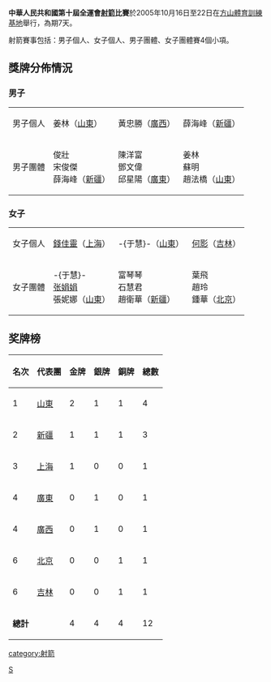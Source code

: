 {{Unreferenced|time=2019-08-24T08:24:44+00:00}}

'''中華人民共和國第十屆全運會[[射箭|射箭]]比賽'''於2005年10月16日至22日在[[方山體育訓練基地|方山體育訓練基地]]舉行，為期7天。

射箭賽事包括：男子個人、女子個人、男子團體、女子團體賽4個小項。

==獎牌分佈情況==
===男子===
{| {{MedalistTable|type=項目}}
|-
|男子個人
|姜林（[[山東|山東]]）
|黃忠勝（[[廣西|廣西]]）
|薛海峰（[[新疆|新疆]]）
|-
|男子團體
|俊壯<br>宋俊傑<br>薛海峰（[[新疆|新疆]]）
|陳洋富<br>鄧文偉<br>邱星陽（[[廣東|廣東]]）
|姜林<br>蘇明<br>趙法橋（[[山東|山東]]） 
|}

===女子===
{| {{MedalistTable|type=項目}}
|-
|女子個人
| [[錢佳靈|錢佳靈]]（[[上海|上海]]）
| -{于慧}-（[[山東|山東]]）
| [[何影|何影]]（[[吉林|吉林]]）
|-
|女子團體
| -{于慧}-<br>[[张娟娟|张娟娟]]<br>張妮娜（[[山東|山東]]）
| 富琴琴<br>石慧君<br>趙衛華（[[新疆|新疆]]）
| 葉飛<br>趙玲<br>鍾華（[[北京|北京]]）
|}

==奖牌榜==
{| class="wikitable" 
|- 
!名次!!代表團!!金牌!!銀牌!!銅牌!!總數
|-
|1||[[山東|山東]]||2||1||1||4
|-
|2||[[新疆|新疆]]||1||1||1||3
|-
|3||[[上海|上海]]||1||0||0||1
|-
|4||[[廣東|廣東]]||0||1||0||1
|-
|4||[[廣西|廣西]]||0||1||0||1
|-
|6||[[北京|北京]]||0||0||1||1
|-
|6||[[吉林|吉林]]||0||0||1||1
|-
|colspan=2|'''總計'''||4||4||4||12
|}

{{中华人民共和国第十届运动会}}

[[Category:中华人民共和国第十届全国运动会|S]]
[[category:射箭|category:射箭]]